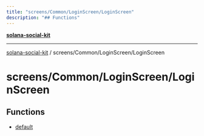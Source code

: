 ```yaml
---
title: "screens/Common/LoginScreen/LoginScreen"
description: "## Functions"
---
```


[**solana-social-kit**](../../../../README.mdx)

***

[solana-social-kit](../../../../README.mdx) / screens/Common/LoginScreen/LoginScreen

# screens/Common/LoginScreen/LoginScreen

## Functions

- [default](functions/default.mdx)

